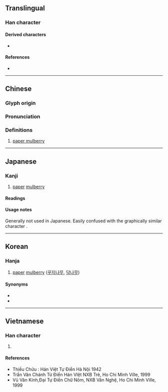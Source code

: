 {{also|穀}}
{{character info}}

==Translingual==

===Han character===
{{Han char|rn=75|rad=木|as=10|sn=14|four=47947|canj=GDHNE,XGDHN|ids=⿹𣪊木}}

====Derived characters====
* {{l|mul|[[濲]]}}

====References====
* {{Han ref|kx=0543.070|dkj=15229|dj=0930.370|hdz=32163.030|uh=6996|ud=27030|bh=E242|bd=57922}}

----

==Chinese==
{{zh-forms}}

===Glyph origin===
{{Han etym}}

===Pronunciation===
{{zh-pron
|m=gǔ
|c=guk1
|h=pfs=kuk;gd=gug5
|mn-t=gog4
|mc=y
|oc=y
|ma=
|cat=pn
}}

===Definitions===
{{zh-hanzi}}

# [[paper mulberry]] {{gloss|''[[Broussonetia papyrifera]]''}}

----

==Japanese==

===Kanji===
{{ja-kanji|grade=|rs=木10}}

# [[paper]] [[mulberry]]

====Readings====
{{ja-readings
|on=こく,こう,く
|kun=こうぞ}}

====Usage notes====
Generally not used in Japanese.  Easily confused with the graphically similar character {{m|ja|穀||grain, cereal}}.

----

==Korean==

===Hanja===
{{ko-hanja|hangeul=곡|eumhun=|rv=gok|mr=kok|y=kok}}

{{wikipedia|paper mulberry}}

# [[paper]] [[mulberry]] ([[꾸지나무]], [[닥나무]])

====Synonyms====
* {{l|ko|構}}
* {{l|ko|楮}}

----

==Vietnamese==

===Han character===
{{vi-readings|reading=cốc|rs=木10}}

# {{rfdef|vi|sort=木10}}

====References====
* Thiều Chửu : Hán Việt Tự Điển Hà Nội 1942
* Trần Văn Chánh Từ Điển Hán VIệt NXB Trẻ, Ho Chi Minh Ville, 1999
* Vũ Văn Kính,Đại Tự Điển Chữ Nôm, NXB Văn Nghệ, Ho Chi Minh Ville, 1999
